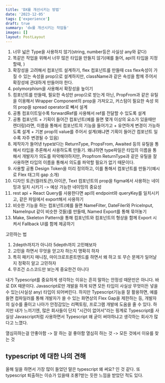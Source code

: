 ```yaml
---
title: 'DX를 개선시키는 방법'
date: '2023-12-05'
tags: ['experience']
draft: true
summary: 'dx를 개선시키는 작업들'
images: []
layout: PostLayout
---
```


1. 너무 넓은 Type을 사용하지 않기(string, number등은 사실상 any와 같다)
2. 똑같은 작업을 위해서 너무 많은 타입을 만들지 않기(예를 들어, api의 타입을 지정할때, )
3. 확장성을 고려해서 컴포넌트 설계하기, flex 컴포넌트를 만들때 css flex속성이 가질 수 있는 속성을 prop으로 설계하지만, className과 같은 속성을 함께 주어서 확장성에 관대하게 만들어야 한다.
4. polymorphism을 사용해서 확장성을 높이기
5. 컴포넌트를 만들때, 필요한 속성만 prop으로 받는게 아닌, PropFrom과 같은 유틸을 이용해서 Wrapper Component의 prop을 가져오고, 커스텀이 필요한 속성 외의 prop을 spread operator로 빼서 설계
6. 공통 컴포이트일수록 forwardRef를 사용해서 ref를 전달할 수 있도록 설계
7. 공통 컴포넌트 + 기획이 들어간 컴포넌트(예를 들면 몇개 이상의 요소가 있을때만 렌더링)라면, 이름을 통해서 컴포넌트의 기능을 들어갸고 + 유연하게 변경이 가능하도록 설계 + 기본 prop의 value를 주어서 설계(왜냐면 기획이 들어간 컴포넌트 일수록 자주 변경될 수 있음)
8. 제작자가 들어낸 type보다는 ReturnType, PropsFrom, Awaited 등의 유틸을 통해서 타입을 추론해서 사용하도록 만들기. 왜냐하면 type파일은 타입의 이름을 통해서 개발자가 의도를 파악해야하지만, Propfrom ReturnType과 같은 유틸을 잘 사용하면 타입의 이름을 통해서 의도를 파악할 필요가 없기 때문이다.
9. 사용할 공통 Design Token을 미리 정의하고, 이를 통해서 컴포넌트를 만들기(예시로 Flex 태그의 gap 소개)
10. 디자인 토큰(컬러토큰),아이콘, Text 컴포넌트의 prop을 figma에서 사용하는 네이밍과 일치 시키기 -> 예상 가능한 네이밍의 중요성
11. rest api + React Query를 사용한다면 api의 endpoint와 queryKey를 일치시키고, 같은 파일에서 export해서 사용하기
12. 비슷한 기능을 하는 컴포넌트(예를 들면 NameFilter, DateFiler와 PriceInput, NameInput 같이 비슷한 것들)를 만들때, Named Export를 통해 묶어놓기
13. Make, Skeleton Pattern을 통해 컴포넌트와 컴포넌트의 형상을 함께 Export 시켜서 Fallback UI를 함께 제공하기

고민하는 법

1. 2depth까지가 아니라 5depth까지 고민해보자
2. 고민을 하면서 무엇을 얻고자 하는지 명확히 하자
3. 특히 패키지 매니징, 마이크로프론트엔드를 하면서 왜 하고 또 무슨 문제가 일어날지 정확히 알고 고민하자
4. 무조건 소스코드만 보는게 중요한건 아니다

내가 Typescript를 중요하게 생각하는 이유는 흔히 말하는 안정성 때문만은 아니다.
바로 DX 때문이다.
Javascript로만 개발을 하게 되면 모든 타입이 사실상 무엇이든 넣을 수 있는(사실상 any) 타입이 되어버린다.
하지만 Typescript기능을 잘 활용하면, 예를 들면 컴파일러를 통해 개발자가 쓸 수 있는 화면상의 Flex Gap을 제한하는 등, 개발자의 실수를 줄이고 나아가 안정감있는 리펙토링, 프로그램 개발에 도움을 줄 수 있다.
하지만 내가 느끼기엔, 많은 회사들이 단지 "시간이 없어서"라는 핑계로 Typescript를 사실상 Javascript처럼 사용하면서 Typescript 왜 굳이 써야하냐고 생각하는 회사가 많다고 느꼈다.

열심히하는걸 안좋아함 -> 잘 하는 걸 좋아함
열심히 하는 것 -> 모든 것에서 이유를 찾는 것

## typescript 에 대한 나의 견해

올해 일을 하면서 가장 많이 들었던 말은 typescript 왜 써요? 인 것 같다.
또 typescript 퇴출하는 이슈가 있을때 조롱?받는 듯한 느낌을 받았던 적도 있다.
